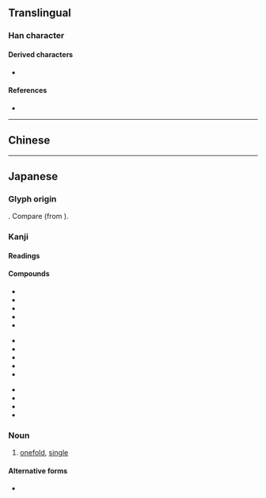 {{also|單|单}}
{{character info}}
==Translingual==
{{Han simplified forms|單|単|单}}

===Han character===
{{Han char|rn=24|rad=十|as=07|sn=9|four=90506|canj=FWJ|ids=⿱𭕄⿻日十,⿱𭕄⿻甲一}}

====Derived characters====
* {{lang|ja|[[戦]] [[禅]] [[褝]] [[弾]]}}

====References====
* {{Han ref|kx=0157.051|dkj=02752|dj=0360.020|hdz=10047.031|uh=5358|ud=21336}}

----

==Chinese==
{{zh-see|單|v}}

----

==Japanese==
{{ja-kanji forms|単|單}}

===Glyph origin===
{{Han simp|單|f=吅|t=𭕄}}. Compare {{m|ja|厳}} (from {{m|ja|嚴}}).

===Kanji===
{{ja-kanji|grade=4|rs=十07|kyu=單}}

====Readings====
{{ja-readings
|goon=ぜん, たん
|kanon=せん, たん
|kun=ひとえ-<ひとへ-
}}

====Compounds====
{{top3}}
* {{ja-r|単%衣|たん%い}}
* {{ja-r|単%位|たん%い}}
* {{ja-r|単%一|たん%いつ}}
* {{ja-r|単%騎|たん%き}}
* {{ja-r|単%語|たん%ご}}
{{mid3}}
* {{ja-r|単%行%本|たん%こう%ぼん}}
* {{ja-r|単%車|たん%しゃ}}
* {{ja-r|単%純|たん%じゅん}}
* {{ja-r|単%身|たん%しん}}
* {{ja-r|単%刀 直%入|たん%とう ちょく%にゅう}}
{{mid3}}
* {{ja-r|単%独|たん%どく}}
* {{ja-r|単%複|たん%ぷく}}
* {{ja-r|単%弁|たん%べん}}
* {{ja-r|簡%単|かん%たん}}
{{bottom}}

{{ja-kanjitab|yomi=k|sort=ひとえ|ひとえ}}

===Noun===
{{ja-noun|ひとえ}}

# [[onefold]], [[single]]

====Alternative forms====
* {{ja-r|一%重|ひと%え}}